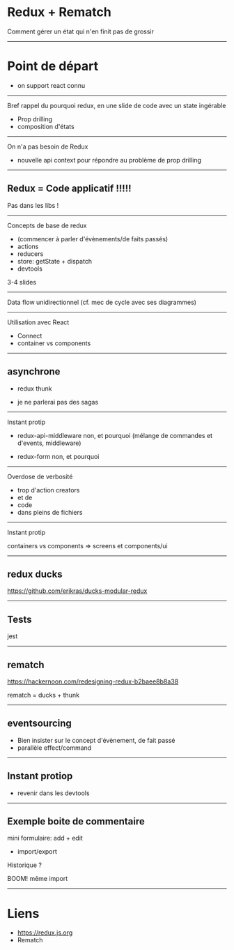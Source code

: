 

<Head>
  <title>Redux + Rematch</title>
  <meta name="author" title="Julien Tanguy"/>
  <meta name='twitter:site' content='@jutanguy' />
</Head>

# Redux + Rematch

Comment gérer un état qui n'en finit pas de grossir

---

# Point de départ

* on support react connu

---

Bref rappel du pourquoi redux, en une slide de code avec un state ingérable

* Prop drilling
* composition d'états

---

On n'a pas besoin de Redux

* nouvelle api context pour répondre au problème de prop drilling

---

## Redux = Code applicatif !!!!!

Pas dans les libs !

---

Concepts de base de redux

* (commencer à parler d'évènements/de faits passés)
* actions
* reducers
* store: getState + dispatch
* devtools

3-4 slides

---

Data flow unidirectionnel
(cf. mec de cycle avec ses diagrammes)

---

Utilisation avec React

* Connect
* container vs components

---

## asynchrone

* redux thunk

* je ne parlerai pas des sagas


---
Instant protip

* redux-api-middleware non, et pourquoi (mélange de commandes et d'events, middleware)

* redux-form non, et pourquoi

--- 

Overdose de verbosité

* trop d'action creators
* et de
* code
* dans pleins de fichiers

--- 

Instant protip

containers vs components => screens et components/ui

---

## redux ducks

https://github.com/erikras/ducks-modular-redux


---

## Tests

jest

--- 

## rematch

https://hackernoon.com/redesigning-redux-b2baee8b8a38

rematch = ducks + thunk 


---

## eventsourcing

* Bien insister sur le concept d'évènement, de fait passé
* parallèle effect/command

---

## Instant protiop

* revenir dans les devtools


---

## Exemple boite de commentaire

mini formulaire: add + edit

* import/export

Historique ?

BOOM! même import



---
# Liens

* <https://redux.js.org>
* Rematch
